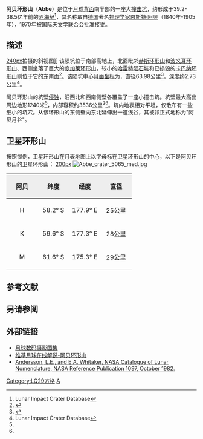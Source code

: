 {{lunar crater data
| image = Abbe crater clementine color albedo.jpg
| caption = [[克莱门汀号|克莱门汀号]]拍摄的图像
| latitude = 57.58
| N_or_S = S
| longitude = 174.77
| E_or_W = E
| diameter = 63.98公里
| depth = 2.73公里
| colong = 187
| eponym = [[恩斯特·阿贝|恩斯特·阿贝]]
}}

'''阿贝环形山'''（'''Abbe'''）是位于[[月球背面|月球背面]]南半部的一座大[[撞击坑|撞击坑]]，约形成于39.2-38.5亿年前的[[酒海纪|酒海纪]]<ref name=LICD>Lunar Impact Crater Database</ref>，其名称取自[[德国|德国]]著名[[物理学家|物理学家]][[恩斯特·阿贝|恩斯特·阿贝]]（1840年-1905年），1970年被[[国际天文学联合会|国际天文学联合会]]批准接受。

==描述== 
[[image:Abbe_crater_5030_h1.jpg|240px]]拍摄的斜视图]]
该陨坑位于南部高地上，北面毗邻[[赫斯环形山|赫斯环形山]]和[[波义耳环形山|波义耳环形山]]、西侧坐落了巨大的[[庞加莱环形山|庞加莱环形山]]，较小的[[哈雷特陨石坑|哈雷特陨石坑]]和已损毁的[[卡巴纳环形山|卡巴纳环形山]]则位于它的东南面<ref>{{Cite web |url=http://planetarynames.wr.usgs.gov/images/Lunar/lac_132_wac.pdf |title=Crater Abbe on the map LAC-132. |access-date=2017-05-11 |archive-date=2016-12-24 |archive-url=https://web.archive.org/web/20161224010349/https://planetarynames.wr.usgs.gov/images/Lunar/lac_132_wac.pdf |dead-url=no }}</ref>。该陨坑中心[[月面坐标|月面坐标]]为{{Coord|57.58|S|174.77|E|globe:Moon|nogoogle=1|noosm=1}}，直径63.98公里<ref name="IAU">{{Cite web |url=http://planetarynames.wr.usgs.gov/Feature/9 |title=Directory of the International Astronomical Union |access-date=2017-05-11 |archive-date=2021-01-28 |archive-url=https://web.archive.org/web/20210128100428/https://planetarynames.wr.usgs.gov/Feature/9 |dead-url=no }}</ref>，深度约2.73公里<ref name=LICD>Lunar Impact Crater Database</ref>。

阿贝环形山的坑壁[[侵蚀|侵蚀]]，沿西北和西南侧壁各覆盖了一座小撞击坑。坑壁最大高出周边地形1240米<ref name="LICD"/>，内部容积约3536公里<sup>3</sup><ref name="LICD"/>。坑内地表相对平坦，仅散布有一些细小的坑穴。从该环形山的东侧壁向东北延伸出一道浅谷，其被非正式地称为"阿贝月谷"。

== 卫星环形山 ==
按照惯例，卫星环形山在月表地图上以字母标在卫星环形山的中心，以下是阿贝环形山的卫星环形山：
[[image:Abbe_sattelite_craters_map.jpg|200px]]
[[Image:Abbe_crater_5065_med.jpg|thumb]]
{| class="wikitable"
!width="25%" style="background:#eeeeee;" |阿贝
!width="25%" style="background:#eeeeee;" |纬度
!width="25%" style="background:#eeeeee;" |经度
!width="25%" style="background:#eeeeee;" |直径
|-
|align="center"|H
|align="center"|58.2° S
|align="center"|177.9° E
|align="center"|25公里
|-
|align="center"|K
|align="center"|59.6° S
|align="center"|177.3° E
|align="center"|28公里
|-
|align="center"|M
|align="center"|61.6° S
|align="center"|175.3° E
|align="center"|29公里
|}{{clear}}
==参考文献==
{{Reflist}}

==另请参阅==
{{Lunar crater references}}

== 外部链接 ==
* [http://www.lpi.usra.edu/resources/lunar_orbiter/bin/srch_nam.shtml?Abbe%7C0 月球数码摄影图集] {{Wayback|url=http://www.lpi.usra.edu/resources/lunar_orbiter/bin/srch_nam.shtml?Abbe%7C0 |date=20201127014057 }}
* [http://the-moon.wikispaces.com/Abbe 维基月球在线解说-阿贝环形山] {{Wayback|url=http://the-moon.wikispaces.com/Abbe |date=20081002151132 }}
* [http://planet4589.org/astro/lunar/RP-1097.pdf Andersson, L.E., and E.A. Whitaker, NASA Catalogue of Lunar Nomenclature, NASA Reference Publication 1097, October 1982.] {{Wayback|url=http://planet4589.org/astro/lunar/RP-1097.pdf |date=20141006125838 }}

{{月球环形山 (A-B)}}

[[Category:LQ29方格|Category:LQ29方格]]
[[Category:月球环形山|A]]